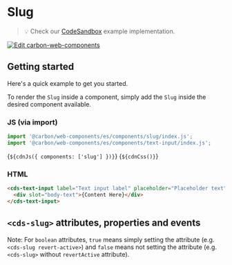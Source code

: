 
<Meta of={SlugExampleStories} />

# Slug

> 💡 Check our
> [CodeSandbox](https://codesandbox.io/s/github/carbon-design-system/carbon-for-ibm-dotcom/tree/main/packages/carbon-web-components/examples/codesandbox/basic/components/slug)
> example implementation.

[![Edit carbon-web-components](https://codesandbox.io/static/img/play-codesandbox.svg)](https://codesandbox.io/s/github/carbon-design-system/carbon-for-ibm-dotcom/tree/main/packages/carbon-web-components/examples/codesandbox/basic/components/slug)

## Getting started

Here's a quick example to get you started.

To render the `Slug` inside a component, simply add the `Slug` inside the
desired component available.

### JS (via import)

```javascript
import '@carbon/web-components/es/components/slug/index.js';
import '@carbon/web-components/es/components/text-input/index.js';
```

<Markdown>{`${cdnJs({ components: ['slug'] })}`}</Markdown>
<Markdown>{`${cdnCss()}`}</Markdown>

### HTML

```html
<cds-text-input label="Text input label" placeholder="Placeholder text">
  <div slot="body-text">{Content Here}</div>
</cds-text-input>
```

## `<cds-slug>` attributes, properties and events

Note: For `boolean` attributes, `true` means simply setting the attribute (e.g.
`<cds-slug revert-active>`) and `false` means not setting the attribute (e.g.
`<cds-slug>` without `revertActive` attribute).

<ArgsTable of="cds-slug" />
